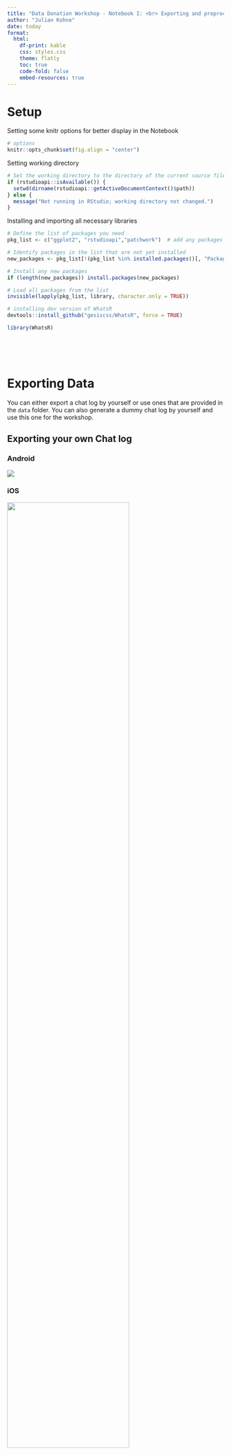 ```yaml
---
title: "Data Donation Workshop - Notebook I: <br> Exporting and preprocessing WhatsApp Chat Logs"
author: "Julian Kohne"
date: today
format:
  html:
    df-print: kable
    css: styles.css
    theme: flatly      
    toc: true          
    code-fold: false
    embed-resources: true
---
```


# Setup

Setting some knitr options for better display in the Notebook
```r
# options
knitr::opts_chunk$set(fig.align = "center")
```

Setting working directory
```r
# Set the working directory to the directory of the current source file
if (rstudioapi::isAvailable()) {
  setwd(dirname(rstudioapi::getActiveDocumentContext()$path))
} else {
  message("Not running in RStudio; working directory not changed.")
}

```

Installing and importing all necessary libraries
```r
# Define the list of packages you need
pkg_list <- c("ggplot2", "rstudioapi","patchwork")  # add any packages you need

# Identify packages in the list that are not yet installed
new_packages <- pkg_list[!(pkg_list %in% installed.packages()[, "Package"])]

# Install any new packages
if (length(new_packages)) install.packages(new_packages)

# Load all packages from the list
invisible(lapply(pkg_list, library, character.only = TRUE))

```

```r
# installing dev version of WhatsR
devtools::install_github("gesiscss/WhatsR", force = TRUE)
```

```r
library(WhatsR)
```

<br><br><br>

# Exporting Data

You can either export a chat log by yourself or use ones that are provided in the `data` folder. You can also generate a dummy chat log by yourself and use this one for the workshop.

## Exporting your own Chat log

::: {.panel-tabset}

### Android

![](../Images/DataExport_Guide_Android.png)

### iOS

![](../Images/WhatsApp_DataExport_iOS.png){width="75%"}
:::

The easiest option is to export your chat log file using the email option. This will send you either a plain .txt file or a zip file containing your chat log file. After downloading the file attachment from the email, you can unzip the file (if necessary) to get access to the .txt file with your chat log.

## Using the provided Chat log(s)

You can find several pre-generated chat logs in the `data` folder. You can use these files for the workshop.

## Generating a dummy chat log

You can also use WhatsR to generate your own dummy chat log file.
Depending the parameters you chose, these files can get quite large and might have weird combinations of features, but the default settings should be relatively safe.

```r

# checking documentation
??create_chatlog

# generating a chat log file [prints to console and to a file]
WhatsR::create_chatlog(
  n_messages = 150,
  n_chatters = 2,
  n_emoji = 50,
  n_diff_emoji = 20,
  n_links = 20,
  n_locations = 5,
  n_smilies = 20,
  n_diff_smilies = 15,
  n_media = 10,
  media_excluded = TRUE,
  n_sdp = 3,
  n_deleted = 5,
  startdate = "01.01.2019",
  enddate = "31.12.2022",
  language = "german",
  time_format = "24h",
  os = "android",
  path = getwd(),
  chatname = "Simulated_WhatsR_chatlog"
  )

```

<br><br><br>

# Chat Log File Structure

The chat log file is saved as a `.txt` file and can be opened with any text editor of your choice. Some good options are:

1. Windows: [Notepad++](https://notepad-plus-plus.org/)

2. MacOS: [TextMate](https://macromates.com/)

3. Linux: [Notepadqq](https://notepadqq.com/s/)


## General Structure

In the most basic form, a chat log file consists of a list of messages with **3 parts each**

1. <span class="bg-blue">**Timestamp**</span>: Date and time when the message was sent

2. <span class="bg-green">**Sender Name:**</span> The name or telephone number of the person who sent the message. If the person who exported the message has not
saved the sender in their phone contacts, this will display the senders phone number in this format `+49 1234567890`. If the sender is saved in the
telephone contacts, the corresponding name will be displayed.

3. <span class="bg-yellow">**Message Body:**</span> The message that was sent. Includes emoji, smileys, links, locations etc.. For voice or video calls, an indicator is present in the text file.

`Example Structure for: Android, German, 24h time format:`

-----

<div class="codeblock">
  <pre>
<span class="bg-blue">01.01.16, 03:14</span> - <span class="bg-green">Janae:</span><span class="bg-yellow"> Duis cum dolor congue posuere dignissim proin :D :D</span>
<span class="bg-blue">01.01.16, 04:38</span> - <span class="bg-green">Kelsee:</span><span class="bg-yellow"> Commodo ullamcorper scelerisque ligula?  🧗🏽‍♂️ 👉</span>
<span class="bg-blue">08.01.16, 10:49</span> - <span class="bg-green">Janae:</span><span class="bg-yellow"> &lt;Videonachricht weggelassen&gt;</span>
<span class="bg-blue">15.01.16, 19:18</span> - <span class="bg-green">Kelsee:</span><span class="bg-yellow"> &lt;Medien ausgeschlossen&gt;</span>
<span class="bg-blue">13.02.16, 10:48</span> - <span class="bg-green">Janae:</span><span class="bg-yellow"> Erat?!
🏃🏽 🤸🏾‍♀</span>
<span class="bg-blue">14.02.16, 09:49</span> - <span class="bg-green">Janae:</span></span><span class="bg-yellow"> Ultricies in pellentesque</span>
  </pre>
</div>

-----

Unfortunately, even though the chat log file looks very well structured at first, there are many factors influencing the exact layout of the file. This can make it difficult to process multiple files coming from different people using different phones and having different settings. The following factors all influence the layout of the chat log file:

- Whether the file was exported with or without media files
- Whether the file exported from an Android or iOS phone
- The language setting of the phone the file was exported from
- The time format setting of the phone the file was exported from

Let's go through these one by one and check the differences!

## With media and without media

As mentioned before, the chat log file can be exported with or without media files. If the file is exported with media files, the chat log file will contain a line containing a media file indicator string and the name of the file. If the file is exported without media files, the chat log file will contain a line indicating that a media file was excluded.

::: {.panel-tabset}

### With media

`Example Structure for: Android, German, 24h time format:`

<div class="codeblock">
  <pre>
06.04.19, 09:14</span> - Frank: Schickst du das Foto von gestern mal? :D :D
06.04.19, 09:38</span> - Bob: KLar! Moment...
06.04.19, 11:18</span> - Bob:<span class="bg-yellow"> ‎IMG-20231223-WA0000.jpg (Datei angehängt)</span>
06.04.19, 11:48</span> - Frank: Und das Video?
06.04.19, 11:49</span> - Bob: Kommt sofort!
06.04.19, 11:49</span> - Frank:</span><span class="bg-yellow"> ‎VID-20231227-WA0002.mp4 (Datei angehängt)</span>
  </pre>
</div>

### Without media

`Example Structure for: Android, German, 24h time format:`

<div class="codeblock">
  <pre>
06.04.19, 09:14</span> - Frank: Schickst du das Foto von gestern mal? :D :D
06.04.19, 09:38</span> - Bob: KLar! Moment...
06.04.19, 11:18</span> - Bob:<span class="bg-yellow"> &lt;Medien ausgeschlossen&gt;</span>
06.04.19, 11:48</span> - Frank: Und das Video?
06.04.19, 11:49</span> - Bob: Kommt sofort!
06.04.19, 11:49</span> - Frank:</span><span class="bg-yellow"> &lt;Medien ausgeschlossen&gt;</span>
  </pre>
</div>


:::

## User vs. System generated messages

WhatsApp adds some information into chat logs as system messages. These are problematic for parsing because they do have a timestamp but not a sender. 

`Example Structure for: Android, German, 24h time format:`

<div class="codeblock">
  <pre>
</span><span class="bg-yellow">27.01.19, 18:51 - Nachrichten und Anrufe sind Ende-zu-Ende-verschlüsselt. Niemand außerhalb dieses Chats kann sie lesen oder anhören, nicht einmal WhatsApp. Tippe, um mehr zu erfahren.</span>
06.04.19, 09:14</span> - Frank: Schickst du das Foto von gestern mal? :D :D
06.04.19, 09:38</span> - Bob: KLar! Moment...
06.04.19, 11:18</span> - Bob: &lt;Medien ausgeschlossen&gt;
06.04.19, 11:48</span> - Frank: Und das Video?
06.04.19, 11:49</span> - Bob: Kommt sofort!
06.04.19, 11:49</span> - Frank: &lt;Medien ausgeschlossen&gt;
</span><span class="bg-yellow">06.04.19, 11:49 - Frank hat eine neue Telefonnummer. Tippe, um eine Nachricht zu schreiben oder die neue Nummer hinzuzufügen.</span>
  </pre>
</div>


## Language

The exact strings of media file indiators and system messages differ, depending on the language settings of the exporting phones. This makes
it more difficult to parse data from chat logs exported from phones with different language settings.

::: {.callout-tip}
The language setting of the exporting phone only affects the messages inserted by WhatsApp into the chat.
The actual message content is **always** in the language that the people also write in. This can result in a chat where the
system messages and media indicators are in a different language than the actual chat messages!
:::


::: {.panel-tabset}

### German

`Example Structure for: Android, German, 24h time format:`

<div class="codeblock">
  <pre>
</span><span class="bg-yellow">27.01.19, 18:51 - Nachrichten und Anrufe sind Ende-zu-Ende-verschlüsselt. Niemand außerhalb dieses Chats kann sie lesen oder anhören, nicht einmal WhatsApp. Tippe, um mehr zu erfahren.</span>
06.04.19, 09:14</span> - Frank: Schickst du das Foto von gestern mal? :D :D
06.04.19, 09:38</span> - Bob: KLar! Moment...
06.04.19, 11:18</span> - Bob: &lt;Medien ausgeschlossen&gt;
06.04.19, 11:48</span> - Frank: Und das Video?
06.04.19, 11:49</span> - Bob: Kommt sofort!
06.04.19, 11:49</span> - Frank: &lt;Medien ausgeschlossen&gt;
</span><span class="bg-yellow">06.04.19, 11:49 - Frank hat eine neue Telefonnummer. Tippe, um eine Nachricht zu schreiben oder die neue Nummer hinzuzufügen.</span>
  </pre>
</div>

### English

`Example Structure for: Android, English, 24h time format:`

<div class="codeblock">
  <pre>
</span><span class="bg-yellow">27.01.19, 18:51 - Messages and calls are end-to-end encrypted. No one outside of this chat, not even WhatsApp, can read or listen to them.</span>
06.04.19, 09:14</span> - Frank: Schickst du das Foto von gestern mal? :D :D
06.04.19, 09:38</span> - Bob: KLar! Moment...
06.04.19, 11:18</span> - Bob: &lt;media omitted&gt;
06.04.19, 11:48</span> - Frank: Und das Video?
06.04.19, 11:49</span> - Bob: Kommt sofort!
06.04.19, 11:49</span> - Frank: &lt;media omitted&gt;
</span><span class="bg-yellow">06.04.19, 11:49 - Frank changed their phone number to a new number. Tap to message or add the new number.</span>
  </pre>
</div>

:::

### Media file indicators

::: {.panel-tabset}

### German

`Example Structure for: Android, German, 24h time format:`

<div class="codeblock">
  <pre>
</span>27.01.19, 18:51 - Nachrichten und Anrufe sind Ende-zu-Ende-verschlüsselt. Niemand außerhalb dieses Chats kann sie lesen oder anhören, nicht einmal WhatsApp. Tippe, um mehr zu erfahren.
06.04.19, 09:14</span> - Frank: Schickst du das Foto von gestern mal? :D :D
06.04.19, 09:38</span> - Bob: KLar! Moment...
06.04.19, 11:18</span> - Bob: <span class="bg-yellow">&lt;Medien ausgeschlossen&gt;</span>
06.04.19, 11:48</span> - Frank: Und das Video?
06.04.19, 11:49</span> - Bob: Kommt sofort!
06.04.19, 11:49</span> - Frank: <span class="bg-yellow">&lt;Medien ausgeschlossen&gt;</span>
06.04.19, 11:49 - Frank hat eine neue Telefonnummer. Tippe, um eine Nachricht zu schreiben oder die neue Nummer hinzuzufügen.
  </pre>
</div>

### English

`Example Structure for: Android, English, 24h time format:`

<div class="codeblock">
  <pre>
</span>27.01.19, 18:51 - Messages and calls are end-to-end encrypted. No one outside of this chat, not even WhatsApp, can read or listen to them.
06.04.19, 09:14</span> - Frank: Schickst du das Foto von gestern mal? :D :D
06.04.19, 09:38</span> - Bob: KLar! Moment...
06.04.19, 11:18</span> - Bob: <span class="bg-yellow">&lt;media omitted&gt;</span>
06.04.19, 11:48</span> - Frank: Und das Video?
06.04.19, 11:49</span> - Bob: Kommt sofort!
06.04.19, 11:49</span> - Frank: <span class="bg-yellow">&lt;media omitted&gt;</span>
06.04.19, 11:49 - Frank changed their phone number to a new number. Tap to message or add the new number.
  </pre>
</div>

:::

## AM/PM vs. 24h format

The timestamps in the exported chat logs depend on the date and time settings of the exporting phone. The most common formats are the 24h format and the AM/PM format. The 24h format is more common in Europe, while the AM/PM format is more common in the US.

::: {.panel-tabset}

### 24h format

`Example Structure for: Android, German, 24h time format:`

<div class="codeblock">
  <pre>
<span class="bg-yellow">27.01.19, 18:51</span> - Nachrichten und Anrufe sind Ende-zu-Ende-verschlüsselt. Niemand außerhalb dieses Chats kann sie lesen oder anhören, nicht einmal WhatsApp. Tippe, um mehr zu erfahren.
<span class="bg-yellow">06.04.19, 09:14</span> - Frank: Schickst du das Foto von gestern mal? :D :D
<span class="bg-yellow">06.04.19, 09:38</span> - Bob: KLar! Moment...
<span class="bg-yellow">06.04.19, 11:18</span> - Bob: &lt;Medien ausgeschlossen&gt;
<span class="bg-yellow">06.04.19, 11:48</span> - Frank: Und das Video?
<span class="bg-yellow">06.04.19, 11:49</span> - Bob: Kommt sofort!
<span class="bg-yellow">06.04.19, 11:49</span> - Frank: &lt;Medien ausgeschlossen&gt;
<span class="bg-yellow">06.04.19, 11:49</span> - Frank hat eine neue Telefonnummer. Tippe, um eine Nachricht zu schreiben oder die neue Nummer hinzuzufügen.
  </pre>
</div>

### AM/PM format

`Example Structure for: Android, German, am/pm time format:`

<div class="codeblock">
  <pre>
<span class="bg-yellow">27.01.19, 06:51 PM</span> - Nachrichten und Anrufe sind Ende-zu-Ende-verschlüsselt. Niemand außerhalb dieses Chats kann sie lesen oder anhören, nicht einmal WhatsApp. Tippe, um mehr zu erfahren.
<span class="bg-yellow">06.04.19, 09:14 PM</span> - Frank: Schickst du das Foto von gestern mal? :D :D
<span class="bg-yellow">06.04.19, 09:38 PM</span> - Bob: KLar! Moment...
<span class="bg-yellow">06.04.19, 11:18 PM</span> - Bob: &lt;media omitted&gt;
<span class="bg-yellow">06.04.19, 11:48 PM</span> - Frank: Und das Video?
<span class="bg-yellow">06.04.19, 11:49 PM</span> - Bob: Kommt sofort!
<span class="bg-yellow">06.04.19, 11:49 PM</span> - Frank: &lt;media omitted&gt;
<span class="bg-yellow">06.04.19, 11:49 PM</span> - Frank hat eine neue Telefonnummer. Tippe, um eine Nachricht zu schreiben oder die neue Nummer hinzuzufügen.
  </pre>
</div>

:::



## Android vs. iOS

Unfortunately, chats exported from Android and iOS phones have different structures with respect to multiple features. The following are some of the differences:

### Timestamps

For both operating systems, the timestamp format depends mainly on the  datetime setting of the exporting phone. However, even for the same timestamp formats, iOS and Android can have different formattings. For example, the following timestamps are both in 24h format (in the phone settings) but still different on iOs and Android:

::: {.panel-tabset}

### Android

`Example Structure for: Android, English, 24h time format:`

<div class="codeblock">
  <pre>
<span class="bg-yellow">06.04.19, 09:14</span> - Frank: Hi Bob, how are you doing?
<span class="bg-yellow">06.04.19, 09:38</span> - Bob: Fine, how about you?
<span class="bg-yellow">06.04.19, 11:18</span> - Bob: Did you see the game yesterday?
<span class="bg-yellow">06.04.19, 11:48</span> - Frank: Yes!! What a great overtime finish!
<span class="bg-yellow">06.04.19, 11:49</span> - Bob: For real! I was so nervous!
<span class="bg-yellow">06.04.19, 10:49</span> - Frank: Wanna go to the stadium next time?
  </pre>
</div>

### iOS

`Example Structure for: iOS, English, 24h time format:`

<div class="codeblock">
  <pre>
<span class="bg-yellow">06.04.19, 09:14:23</span> - Frank: Hi Bob, how are you doing?
<span class="bg-yellow">06.04.19, 09:38:16</span> - Bob: Fine, how about you?
<span class="bg-yellow">06.04.19, 11:18:01</span> - Bob: Did you see the game yesterday?
<span class="bg-yellow">06.04.19, 11:48:56</span> - Frank: Yes!! What a great overtime finish!
<span class="bg-yellow">06.04.19, 11:49:33</span> - Bob: For real! I was so nervous!
<span class="bg-yellow">06.04.19, 10:49:12</span> - Frank: Wanna go to the stadium next time?
  </pre>
</div>

:::

As you can see, chats exported from iPhones in 24h format have seconds in the timestamp, while chats exported from Android phones do not. This is a small difference but can cause problems when parsing the data and also represents a different level of time resolution.


### Media file indicators

For Android and iOs, the indicator strings for media files are different. This is true **both** for exports with media files and without media files.

#### With media files

::: {.panel-tabset}

### Android

`Example Structure for: Android, German, 24h time format:`

<div class="codeblock">
  <pre>
06.04.19, 09:14 - Frank: Schickst du das Foto von gestern mal? :D :D
06.04.19, 09:38 - Bob: KLar! Moment...
06.04.19, 11:18 - Bob:<span class="bg-yellow"> ‎IMG-20231223-WA0000.jpg (Datei angehängt)</span>
06.04.19, 11:48 - Frank: Und das Video?
06.04.19, 11:49 - Bob: Kommt sofort!
06.04.19, 10:49 - Frank:<span class="bg-yellow"> ‎VID-20231227-WA0002.mp4 (Datei angehängt)</span>
  </pre>
</div>

### iOS

`Example Structure for: iOS, German, 24h time format:`

<div class="codeblock">
  <pre>
06.04.19, 09:14:23 - Frank: Schickst du das Foto von gestern mal? :D :D
06.04.19, 09:38:16 - Bob: KLar! Moment...
06.04.19, 11:18:01 - Bob:<span class="bg-yellow">&lt;Anhang: ‎IMG-20231223-WA0000.jpg&gt;</span>
06.04.19, 11:48:56 - Frank: Und das Video?
06.04.19, 11:49:33 - Bob: Kommt sofort!
06.04.19, 10:49:12 - Frank:<span class="bg-yellow">&lt;Anhang: ‎VID-20231227-WA0002.mp4&gt;</span>
  </pre>
</div>

:::

#### Without media files

::: {.panel-tabset}

### Android

`Example Structure for: Android, German, 24h time format:`

<div class="codeblock">
  <pre>
06.04.19, 09:14 - Frank: Schickst du das Foto von gestern mal? :D :D
06.04.19, 09:38 - Bob: KLar! Moment...
06.04.19, 11:18 - Bob:<span class="bg-yellow"> &lt;Medien ausgeschlossen&gt;</span>
06.04.19, 11:48 - Frank: Und das Video?
06.04.19, 11:49 - Bob: Kommt sofort!
06.04.19, 10:49 - Frank:</span><span class="bg-yellow"> &lt;Medien ausgeschlossen&gt;</span>
  </pre>
</div>

### iOS

`Example Structure for: iOS, German, 24h time format:`

<div class="codeblock">
  <pre>
06.04.19, 09:14:23 - Frank: Schickst du das Foto von gestern mal? :D :D
06.04.19, 09:38:16 - Bob: KLar! Moment...
06.04.19, 11:18:01 - Bob:<span class="bg-yellow">Bild weggelassen</span>
06.04.19, 11:48:56 - Frank: Und das Video?
06.04.19, 11:49:33 - Bob: Kommt sofort!
06.04.19, 10:49:12 - Frank:</span><span class="bg-yellow">Video weggelassen</span>
  </pre>
</div>

:::

<br><br><br>

# Parsing Chat log file(s)

To effectively parse a WhatsApp chat log, we need to know:

- the operating system of the device that exported the chat log

- the language setting of the exporting phone

- the date-time format of the exporting phone

- and whether the file was exported including media files or not.

Because WhatsApp data donations do not provide us with this meta-information directly, we need to infer them from the structure of the chat logs automatically, and then use them  to parse the data correspondingly.

Below, you can find a schematic process for parsing a chat log file based on different features.

```mermaid
 flowchart TD
    A1[Read Chat File] --> A2[Detect phone OS based on media indicators and time format]
    A2 -- iOS --> A3[Detect phone language setting based on media indicators and system messages]
    A2 -- Android --> A3[Detect phone language setting based on media indicators and system messages]
    A3 -- German--> A4[Replace special characters and delete left-to-right-markers and non-zero-width-breaking-spaces]
    A3 -- English--> A4[Replace special characters and delete left-to-right-markers and non-zero-width-breaking-spaces]
    A4 --> A5[Parse each message into a DateTime, Sender, and Message column]
    A5 --> B1[Timestamp]
    A5 --> B2[Sender]
    A5 --> B3[Message]
    B3 --> B4[Distinguish user-generated messages from system messages]
    B4 --> C1[System Messages]
    B4 --> D1[Message Text]
    D1 --> A7[Detecting self-deleting photos]
    A7 --> A8[Extracting message features from message column]
    A8 --> A9[Emoji]
    A9 --> A20[EmojiDescriptions]
    A8 --> A10[Smilies]
    A8 --> A11[URLs]
    A8 --> A12[Media Files]
    B1 --> A13[Time Order]
    B1 --> A14[Display Order]
    A8 --> A16[Locations]
    A8 --> A17[Flat message]
    A19 --> A18[Token Count]
    A17 --> A19[Tokenized Version]

    %% Define a class for the colored nodes
    classDef colored fill:#a3d9ff, stroke:#333, stroke-width:2px;

    %% Apply the class to nodes B1, B2, B3, C1, and A9-A19
    class D1,A20,B1,B2,B3,C1,A9,A10,A11,A12,A13,A14,A15,A16,A17,A18,A19 colored;

```

To do this parsing by hand, we would need to:

- build our own list of Regexes to detect WhatsApp System Messages
- create RegExes to detect all varieties of timestamps
- create RegExes to detect media files
- Do all of this for all combinations of operating systems, languages, time settings and for exports including and not including media files

Luckily, the `WhatsR` package includes all of this already and does it as automatically as possible! Lets use it to parse a chat log file!

```r
# opening documentation
??parse_chat()
```


```r
# Running example:
data <- parse_chat(
  path = system.file("englishandroid24h.txt", package = "WhatsR"),
  anonymize = FALSE
  )
```

```r
colnames(data)
```

```r
dim(data)
```

```r
head(data)
```

:::{callout-tip}
If you're using the GitHub dev version of `WhatsR`, the parsed dataframe also contains the inferred phone language, detected operating system, and time the exported chat log was parsed as attributes. The CRAN version of the package does not contain this feature yet.
:::

```r
attributes(data)$language
attributes(data)$detectedOS
as.POSIXct(attributes(data)$parsedAt)
```


<br><br><br>

# Explore your own data

You can now use the `parse_chat` function to parse the example chat files or your own chat files. You can also compare your own chat logs and the provided example chat logs:

 - Is everything parsed correctly?
 - Does your data contain all variables?
 - Is there anything that is going wrong?
 - Is there anything you are missing?
 
:::{.callout-important}
The structure of WhatsApp chat log files changes multiple times per year, unannouncedly and unpredictably. If the parser does not work for you exported chat file, the structure has changed again since the last update of the package. Please open an issue on the GitHub repository of the package, so I can try to update the parser accordingly.

:::

## Parsing Data

```r
# TODO: replace the path variable with the path to your txt file
data <- parse_chat("PATH_TO_YOUR_FILE", anonymize = FALSE)
```

## Summarizing parsed Data

```r
dim(data)
attributes(data)$language
attributes(data)$detectedOS
as.POSIXct(attributes(data)$parsedAt)
```


```r
??summarize_chat
summarize_chat(data, exclude_sm = TRUE)

```


```r
??summarize_tokens_per_person
summarize_tokens_per_person(data, exclude_sm = TRUE)
```
# Visualizing your own Data

The WhatsR package has a variety of functions to visualize your data. You can check some examples here and check out your own dataset!

```r
# Overview of all available functions
??WhatsR
```

## Visualizing Messaging

```r
# checking documentation
??plot_messages

# Plotting amount of messages
p1 <- plot_messages(data, plot = "bar", exclude_sm = TRUE)
p2 <- plot_messages(data, plot = "cumsum", exclude_sm = TRUE)
p3 <- plot_messages(data, plot = "heatmap", exclude_sm = TRUE)
p4 <- plot_messages(data, plot = "pie", exclude_sm = TRUE)

```


```r
# checking documentation
??plot_tokens

# Plotting amount of messages
p5 <- plot_tokens(data, plot = "bar", exclude_sm = TRUE);p5
p6 <- plot_tokens(data, plot = "box", exclude_sm = TRUE);p6
p7 <- plot_tokens(data, plot = "violin", exclude_sm = TRUE);p7
p8 <- plot_tokens(data, plot = "cumsum", exclude_sm = TRUE);p8

```


```r
# socumentation
??plot_tokens_over_time

# Plotting amount of tokens over time
p9 <- plot_tokens_over_time(data,
                            plot = "year",
                            exclude_sm = TRUE)

p10 <- plot_tokens_over_time(data,
                             plot = "day",
                             exclude_sm = TRUE)

p11 <- plot_tokens_over_time(data,
                             plot = "hour",
                             exclude_sm = TRUE)

p12 <- plot_tokens_over_time(data,
                             plot = "heatmap",
                             exclude_sm = TRUE)

p13 <- plot_tokens_over_time(data,
                             plot = "alltime",
                             exclude_sm = TRUE)

```

## Plotting sent Links

```r
# documentation
??plot_links

# Plotting amount of links
p14 <- plot_links(data, plot = "bar", exclude_sm = TRUE)
p15 <- plot_links(data, plot = "splitbar", exclude_sm = TRUE)
p16 <- plot_links(data, plot = "heatmap", exclude_sm = TRUE)
p17 <- plot_links(data, plot = "cumsum", exclude_sm = TRUE)

```
## Plotting sent Smilies

```r
# documentation
??plot_smilies

# Plotting amount of smilies
p18 <- plot_smilies(data, plot = "bar", exclude_sm = TRUE)
p19 <- plot_smilies(data, plot = "splitbar", exclude_sm = TRUE)
p20 <- plot_smilies(data, plot = "heatmap", exclude_sm = TRUE);p20
p21 <- plot_smilies(data, plot = "cumsum", exclude_sm = TRUE)

```

## Plotting Sent Emoji

```r
# checking documentation
??plot_emoji

# Plotting amount of messages
p22 <- plot_emoji(data,
 plot = "bar",
 min_occur = 1,
 exclude_sm = TRUE,
 emoji_size = 5)

p23 <- plot_emoji(data,
 plot = "splitbar",
 min_occur = 1,
 exclude_sm = TRUE,
 emoji_size = 5);p23

p24 <- plot_emoji(data,
 plot = "heatmap",
 min_occur = 1,
 exclude_sm = TRUE);p24

p25 <- plot_emoji(data,
 plot = "cumsum",
 min_occur = 1,
 exclude_sm = TRUE)

```

## Checking Reaction Times

```r
# check documentation
??plot_replytimes

# Plotting distribution of reaction times
p26 <- plot_replytimes(data,
                       type = "replytime",
                       exclude_sm = TRUE)

p27 <- plot_replytimes(data,
                       type = "reactiontime",
                       exclude_sm = TRUE)

```
## Checking Lexical Dispersion

```r
# checking documentation
??plot_lexical_dispersion

# Plotting lexical dispersion 
# TODO: change the TESTWORD to a word conatined in your chat
plot <- plot_lexical_dispersion(data,
                                  keywords = c("problem"),
                                  exclude_sm = TRUE)

```

```r
# printing the plot
plot
```

## Plotting Network of Replies

```r
# checking documentation
??plot_network

# Plotting response network
plot_network(data,
             edgetype = "n",
             collapse_sessions = TRUE,
             exclude_sm = TRUE)

```

## Plotting Wordclouds

```r
# checking documentation
??plot_wordcloud

# plotting wordcloud
wordcloud <- plot_wordcloud(data, exclude_sm = TRUE)

split_wordcloud <- plot_wordcloud(data,
                                  exclude_sm = TRUE,
                                  comparison = TRUE,
                                  min_occur = 3)

```


```r

```


```r

```


```r

```


```r

```


```r

```


```r

```


```r

```


```r

```


```r

```


```r

```


```r

```


```r

```


```r

```
